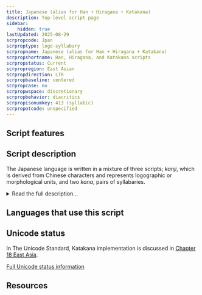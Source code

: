 ```yaml
---
title: Japanese (alias for Han + Hiragana + Katakana)
description: Top-level script page
sidebar:
    hidden: true
lastUpdated: 2025-08-29
scrpropcode: Jpan
scrproptype: logo-syllabary
scrpropname: Japanese (alias for Han + Hiragana + Katakana)
scrpropshortname: Han, Hiragana, and Katakana scripts
scrpropstatus: Current
scrpropregion: East Asian
scrpropdirection: LTR
scrpropbaseline: centered
scrpropcase: no
scrpropwspace: discretionary
scrpropbehavior: diacritics
scrpropisonumkey: 413 (syllabic)
scrpropotcode: unspecified
---
```



## Script features

<ScriptInfo />

## Script description

The Japanese language is written in a mixture of three scripts; _kanji_, which is derived from Chinese characters and represents logographic or morphological units, and two _kana_, pairs of syllabaries.

<details>
<summary>Read the full description...</summary>The two kana are called _hiragana_ and _katakana_. A single text usually contains all three scripts. Kanji is used for writing nouns, verb stems, adjective stems and some adverbs. Hiragana is used primarily for grammatical elements - particles, inflectional endings and auxiliary verbs. Katakana is used for writing loan words, onomatopoeic words, to give emphasis, to suggest a conversational tone, or to indicate irony or a euphemism. The two kana can also be used to write a word for which the writer does not know the kanji character. A fourth writing system, Roman, is also used in small amounts, particularly for writing numerals. The Japanese writing system is neither syllabic nor logographic, but uses elements of both in tandem.

Kanji characters were introduced to Japan around the 3rd century, it is thought from Korea. Until the 7th or 8th century, the Japanese language was written exclusively in these Chinese characters. Initially these were used phonetically to represent similar-sounding Japanese syllables, regardless of their meaning in written Chinese. However, the process of writing Japanese solely in kanji was laborious; each symbol consisted of a number of strokes and only represented one syllable. Two simplified forms of writing began to emerge around the 7th century. The modern hiragana script developed from a simplified cursive style originally developed by women, who were discouraged from learning kanji, and katakana was developed by Buddhist scholars who wrote only one element of each kanji symbol as a form of shorthand.

In modern written Japanese, many kanji characters can be read in two ways. _On_-readings are based on the Chinese pronunciation of the character at the time of borrowing, irrespective of any subsequent changes in meaning, while _kun_-readings are based on the pronunciation of the Japanese word having the same meaning. For example, the loan word _nin_ is based on the sound of the Mandarin word _rén _ 'person', which is written with the character 人. The native Japanese word having the same meaning - 'person' - is pronounced _hito_. So the character 人 can be pronounced either _nin_ (the on-reading), or _hito_ (the kun-reading). To avoid confusion, small-type kana are sometimes written alongside or above a kanji character to indicate which pronunciation is intended.

Spoken Japanese contains a large number of homophones - words which are pronounced the same but have different meanings. To avoid ambiguity, different kanji can be used to indicate which meaning is intended. For example, the word for both 'science' and 'chemistry' is _kagaku_, but the former meaning is written using the symbols meaning 'division' + 'study', and the latter, the symbols meaning 'change' + 'study'. The ability to disambiguate in this way using kanji is one of the reasons often cited in opposition to proposals to eliminate kanji altogether and only use kana.
</details>

## Languages that use this script

<WsList script='Jpan' wsMax='5' />

## Unicode status

In The Unicode Standard, Katakana implementation is discussed in [Chapter 18 East Asia](http://www.unicode.org/versions/latest/ch18.pdf).


[Full Unicode status information](/scrlang/unicode/jpan-unicode)

## Resources

<ScriptResources detailSummary='seemore' />

